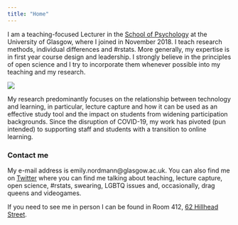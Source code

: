 ```yaml
---
title: "Home"
---
```


  
I am a teaching-focused Lecturer in the [School of Psychology](https://www.gla.ac.uk/schools/psychology/) at the University of Glasgow, where I joined in November 2018. I teach research methods, individual differences and #rstats. More generally, my expertise is in first year course design and leadership. I strongly believe in the principles of open science and I try to incorporate them whenever possible into my teaching and my research.

<img src="images/me_2018.jpg" class="img1">  

My research predominantly focuses on the relationship between technology and learning, in particular, lecture capture and how it can be used as an effective study tool and the impact on students from widening participation backgrounds. Since the disruption of COVID-19, my work has pivoted (pun intended) to supporting staff and students with a transition to online learning.


### Contact me

My e-mail address is emily.nordmann@glasgow.ac.uk. You can also find me on [Twitter](https://twitter.com/emilynordmann) where you can find me talking about teaching, lecture capture, open science, #rstats, swearing, LGBTQ issues and, occasionally, drag queens and videogames. 

If you need to see me in person I can be found in Room 412, [62 Hillhead Street](https://www.google.com/maps/place/62+Hillhead+St,+Glasgow+G12+8AD/@55.8737827,-4.2902561,17z/data=!3m1!4b1!4m5!3m4!1s0x488845cd968e9353:0xe0c5c8f039f9bc5d!8m2!3d55.8737797!4d-4.2880674).

